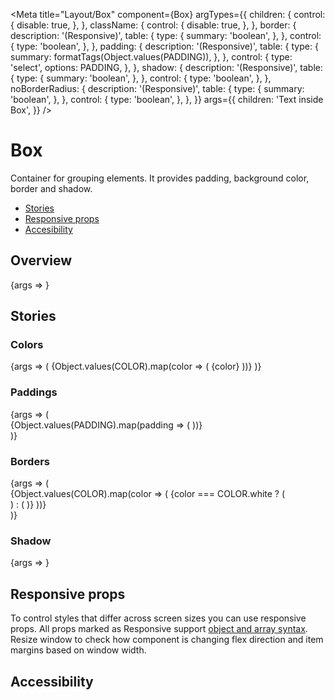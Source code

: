 
<Meta
  title="Layout/Box"
  component={Box}
  argTypes={{
    children: {
      control: {
        disable: true,
      },
    },
    className: {
      control: {
        disable: true,
      },
    },
    border: {
      description: '(Responsive)',
      table: {
        type: {
          summary: 'boolean',
        },
      },
      control: {
        type: 'boolean',
      },
    },
    padding: {
      description: '(Responsive)',
      table: {
        type: {
          summary: formatTags(Object.values(PADDING)),
        },
      },
      control: {
        type: 'select',
        options: PADDING,
      },
    },
    shadow: {
      description: '(Responsive)',
      table: {
        type: {
          summary: 'boolean',
        },
      },
      control: {
        type: 'boolean',
      },
    },
    noBorderRadius: {
      description: '(Responsive)',
      table: {
        type: {
          summary: 'boolean',
        },
      },
      control: {
        type: 'boolean',
      },
    },
  }}
  args={{
    children: 'Text inside Box',
  }}
/>

# Box

Container for grouping elements. It provides padding, background color, border and shadow.

- [Stories](#stories)
- [Responsive props](#responsive-props)
- [Accesibility](#accessibility)

## Overview

<Canvas>
  <Story name="Default">{args => <Box {...args} />}</Story>
</Canvas>

<ArgsTable story="Default" />

## Stories

### Colors

<Canvas>
  <Story name="Colors">
    {args => (
      <Flex direction="column">
        {Object.values(COLOR).map(color => (
          <Flex marginBottom="s" key={color}>
            <Flex marginBottom="s" noWrap>
              {color}
            </Flex>
            <Box {...args} color={color} />
          </Flex>
        ))}
      </Flex>
    )}
  </Story>
</Canvas>

### Paddings

<Canvas>
  <Story name="Paddings">
    {args => (
      <div>
        {Object.values(PADDING).map(padding => (
          <StoryVariant label={`padding - ${padding}`} key={padding}>
            <Box {...args} color="blue-40" padding={padding} />
          </StoryVariant>
        ))}
      </div>
    )}
  </Story>
</Canvas>

### Borders

<Canvas>
  <Story name="Borders">
    {args => (
      <div>
        {Object.values(COLOR).map(color => (
          <StoryVariant label={`border color - ${color}`} key={color}>
            {color === COLOR.white ? (
              <div className="sg-story-variant-dark-box">
                <Box
                  {...args}
                  color="blue-40"
                  border
                  borderColor={COLOR[color]}
                />
              </div>
            ) : (
              <Box {...args} border borderColor={color} />
            )}
          </StoryVariant>
        ))}
      </div>
    )}
  </Story>
</Canvas>

### Shadow

<Canvas>
  <Story name="Shadow">
    {args => <Box {...args} color="blue-40" shadow />}
  </Story>
</Canvas>

## Responsive props

To control styles that differ across screen sizes you can use responsive props. All props marked as Responsive support [object and array syntax](/story/foundation-✨-responsive-props--page). Resize window to check how component is changing flex direction and item margins based on window width.

## Accessibility

<Canvas>
  <Box />
</Canvas>

<BoxA11y />
